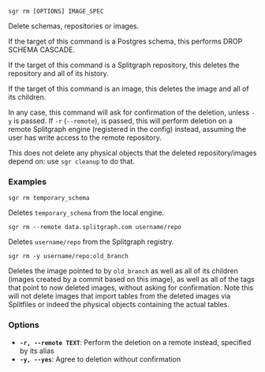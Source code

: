 
```sgr rm [OPTIONS] IMAGE_SPEC```

Delete schemas, repositories or images.

If the target of this command is a Postgres schema, this performs DROP SCHEMA CASCADE.

If the target of this command is a Splitgraph repository, this deletes the repository and all of its history.

If the target of this command is an image, this deletes the image and all of its children.

In any case, this command will ask for confirmation of the deletion, unless ``-y`` is passed. If ``-r``
(``--remote``), is passed, this will perform deletion on a remote Splitgraph engine (registered in the config)
instead, assuming the user has write access to the remote repository.

This does not delete any physical objects that the deleted repository/images depend on:
use ``sgr cleanup`` to do that.

### Examples

``sgr rm temporary_schema``

Deletes ``temporary_schema`` from the local engine.

``sgr rm --remote data.splitgraph.com username/repo``

Deletes ``username/repo`` from the Splitgraph registry.

``sgr rm -y username/repo:old_branch``

Deletes the image pointed to by ``old_branch`` as well as all of its children (images created by a commit based
on this image), as well as all of the tags that point to now deleted images, without asking for confirmation.
Note this will not delete images that import tables from the deleted images via Splitfiles or indeed the
physical objects containing the actual tables.

### Options

  * **`-r, --remote TEXT`**: Perform the deletion on a remote instead, specified by its alias
  * **`-y, --yes`**: Agree to deletion without confirmation
